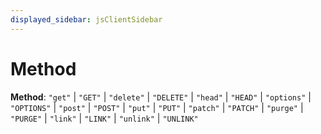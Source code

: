```yaml
---
displayed_sidebar: jsClientSidebar
---
```



# Method

 **Method**: ``"get"`` \| ``"GET"`` \| ``"delete"`` \| ``"DELETE"`` \| ``"head"`` \| ``"HEAD"`` \| ``"options"`` \| ``"OPTIONS"`` \| ``"post"`` \| ``"POST"`` \| ``"put"`` \| ``"PUT"`` \| ``"patch"`` \| ``"PATCH"`` \| ``"purge"`` \| ``"PURGE"`` \| ``"link"`` \| ``"LINK"`` \| ``"unlink"`` \| ``"UNLINK"``
